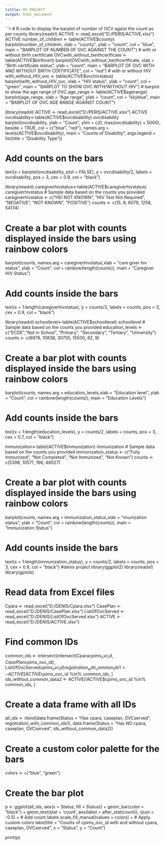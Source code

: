 ---
tittle: MY_PROJECT
output: html_document
---

```{r barplots, fig.cap="barplot", warning=TRUE}
# R code to display the barplot of number of OCV agaist the count as per county 
library(readxl)
ACTIVE <- read_excel("D:/PERIS/ACTIVE.xlsx")
ACTIVE
number_of_children <- table(ACTIVE$county)
barplot(number_of_children, xlab = "county", ylab = "count", col = "blue", main = "BARPLOT OF NUMBER OF OVC AGAINST THE COUNT")
# with or without birth certificate
OVCwith_without_berthcertficate <- table(ACTIVE$birthcert)
barplot(OVCwith_without_berthcertficate, xlab = "Birth certificate status", ylab = "count", main = "BARPLOT OF OVC WITH AND WITHOUT BIRTH CERTIFICATE", col = "red")
# with or without HIV
with_without_HIV_ovc <- table(ACTIVE$ovchivstatus)
barplot(with_without_HIV_ovc, xlab = "HIV status", ylab = "count", col = "green", main = "BARPLOT TO SHOW OVC WITH/WITHOUT HIV")
# barplot to show the age range of OVC
age_range <- table(ACTIVE$agerange)
barplot(age_range, xlab = "Age range", ylab = "count", col = "skyblue", main = "BARPLOT OF OVC AGE RANGE AGAINST COUNT")

library(readxl)
ACTIVE <- read_excel("D:/PERIS/ACTIVE.xlsx")
ACTIVE
ovcdisability<-table(ACTIVE$ovcdisability)
ovcdisability
barplot(ovcdisability, ylab = "Count", ylim = c(0, max(ovcdisability) + 5000), 
        beside = TRUE, col = c("blue", "red"), names.arg = levels(ACTIVE$ovcdisability),
        main = "Counts of Disability",
        args.legend = list(title = "Disability Type"))

# Add counts on the bars
text(x = barplot(ovcdisability, plot = FALSE), y = ovcdisability/2, labels = ovcdisability, pos = 3, cex = 0.9, col = "black")




library(readxl)
caregiverhivstatus<-table(ACTIVE$caregiverhivstatus)
caregiverhivstatus
# Sample data based on the counts you provided
caregiverhivstatus <- c("HEI NOT KNOWN", "HIV Test Not Required", "NEGATIVE", "NOT KNOWN", "POSITIVE")
counts <- c(15, 8, 6079, 1258, 54174)

# Create a bar plot with counts displayed inside the bars using rainbow colors
barplot(counts, names.arg = caregiverhivstatus,xlab = "care giver hiv status", ylab = "Count", col = rainbow(length(counts)),
        main = "Caregiver HIV Status")

# Add counts inside the bars
text(x = 1:length(caregiverhivstatus), y = counts/2, labels = counts, pos = 3, cex = 0.9, col = "black")


library(readxl)
schoollevel<-table(ACTIVE$schoollevel)
schoollevel
# Sample data based on the counts you provided
education_levels <- c("ECDE","Not in School", "Primary", "Secondary", "Tertiary", "University")
counts <- c(6978, 10838, 30755, 15500, 82, 9)

# Create a bar plot with counts displayed inside the bars using rainbow colors
barplot(counts, names.arg = education_levels,xlab = "Education level", ylab = "Count", col = rainbow(length(counts)),
        main = "Education Levels")

# Add counts inside the bars
text(x = 1:length(education_levels), y = counts/2, labels = counts, pos = 3, cex = 0.7, col = "black")


immunization<-table(ACTIVE$immunization)
immunization
# Sample data based on the counts you provided
immunization_status <- c("Fully Immunized", "Not Completed", "Not Immunized", "Not Known")
counts <- c(5398, 10571, 166, 48027)

# Create a bar plot with counts displayed inside the bars using rainbow colors
barplot(counts, names.arg = immunization_status,xlab = "imunization status", ylab = "Count", col = rainbow(length(counts)),
        main = "Immunization Status")

# Add counts inside the bars
text(x = 1:length(immunization_status), y = counts/2, labels = counts, pos = 3, cex = 0.9, col = "black")
#denis project
library(ggplot2)
library(readxl)
library(gplots)

# Read data from Excel files
Cpara <- read_excel("D:/DENIS/Cpara.xlsx")
CasePlan <- read_excel("D:/DENIS/CasePlan.xlsx")
ListOfOvcServed <- read_excel("D:/DENIS/ListOfOvcServed.xlsx")
ACTIVE <- read_excel("D:/DENIS/ACTIVE.xlsx")

# Find common IDs
common_ids <- intersect(intersect(Cpara$cpims_ovc_id, CasePlan$cpims_ovc_id), ListOfOvcServed$cpims_ovc_id)
registration_with_common_ids1 <- ACTIVE[ACTIVE$cpims_ovc_id %in% common_ids, ]
ids_without_common_data2 <- ACTIVE[!ACTIVE$cpims_ovc_id %in% common_ids, ]

# Create a data frame with all IDs
all_ids <- rbind(data.frame(Status = "Has cpara, caseplan, OVCserved", registration_with_common_ids1),
                 data.frame(Status = "Has NO cpara, caseplan, OVCserved", ids_without_common_data2))

# Create a custom color palette for the bars
colors <- c("blue", "green")

# Create the bar plot
p <- ggplot(all_ids, aes(x = Status, fill = Status)) +
  geom_bar(color = "black") +
  geom_text(stat = 'count', aes(label = after_stat(count)), vjust = -0.5) +  # Add count labels
  scale_fill_manual(values = colors) +  # Apply custom colors
  labs(title = "Counts of cpims_ovc_id with and without cpara, caseplan, OVCserved",
       x = "Status", y = "Count")

print(p)






